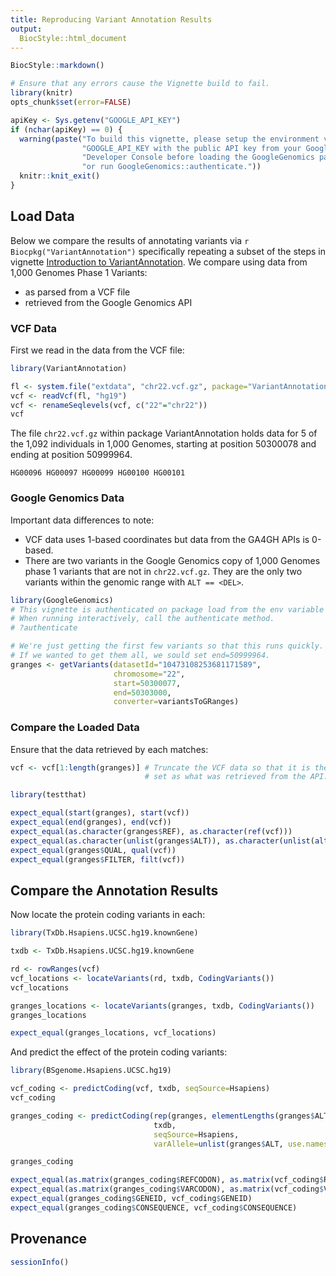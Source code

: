 ```yaml
---
title: Reproducing Variant Annotation Results
output:
  BiocStyle::html_document
---
```


<!-- Copyright 2014 Google Inc. All rights reserved. -->

<!-- Licensed under the Apache License, Version 2.0 (the "License"); -->
<!-- you may not use this file except in compliance with the License. -->
<!-- You may obtain a copy of the License at -->

<!--     http://www.apache.org/licenses/LICENSE-2.0 -->

<!-- Unless required by applicable law or agreed to in writing, software -->
<!-- distributed under the License is distributed on an "AS IS" BASIS, -->
<!-- WITHOUT WARRANTIES OR CONDITIONS OF ANY KIND, either express or implied. -->
<!-- See the License for the specific language governing permissions and -->
<!-- limitations under the License. -->

<!--
%% \VignetteEngine{knitr::rmarkdown}
%% \VignetteIndexEntry{Reproducing Variant Annotation Results}
-->

```r
BiocStyle::markdown()
```

```r
# Ensure that any errors cause the Vignette build to fail.
library(knitr)
opts_chunk$set(error=FALSE)
```

```r
apiKey <- Sys.getenv("GOOGLE_API_KEY")
if (nchar(apiKey) == 0) {
  warning(paste("To build this vignette, please setup the environment variable",
                "GOOGLE_API_KEY with the public API key from your Google",
                "Developer Console before loading the GoogleGenomics package,",
                "or run GoogleGenomics::authenticate."))
  knitr::knit_exit()
}
```

## Load Data

Below we compare the results of annotating variants via `r Biocpkg("VariantAnnotation")` specifically repeating a subset of the steps in vignette [Introduction to VariantAnnotation](http://bioconductor.org/packages/release/bioc/vignettes/VariantAnnotation/inst/doc/VariantAnnotation.pdf).  We compare using data from 1,000 Genomes Phase 1 Variants:

 * as parsed from a VCF file
 * retrieved from the Google Genomics API

### VCF Data

First we read in the data from the VCF file:
```r
library(VariantAnnotation)
```

```r
fl <- system.file("extdata", "chr22.vcf.gz", package="VariantAnnotation")
vcf <- readVcf(fl, "hg19")
vcf <- renameSeqlevels(vcf, c("22"="chr22"))
vcf
```

The file `chr22.vcf.gz` within package VariantAnnotation holds data for 5 of the 1,092 individuals in 1,000 Genomes, starting at position 50300078 and ending at position 50999964.

`HG00096 HG00097 HG00099 HG00100 HG00101`

### Google Genomics Data

Important data differences to note:

 * VCF data uses 1-based coordinates but data from the GA4GH APIs is 0-based.
 * There are two variants in the Google Genomics copy of 1,000 Genomes phase 1 variants that are not in `chr22.vcf.gz`.  They are the only two variants within the genomic range with `ALT == <DEL>`.


```r
library(GoogleGenomics)
# This vignette is authenticated on package load from the env variable GOOGLE_API_KEY.
# When running interactively, call the authenticate method.
# ?authenticate
```

```r
# We're just getting the first few variants so that this runs quickly.
# If we wanted to get them all, we sould set end=50999964.
granges <- getVariants(datasetId="10473108253681171589",
                       chromosome="22",
                       start=50300077,
                       end=50303000,
                       converter=variantsToGRanges)
```

### Compare the Loaded Data
Ensure that the data retrieved by each matches:
```r
vcf <- vcf[1:length(granges)] # Truncate the VCF data so that it is the same 
                              # set as what was retrieved from the API.
```

```r
library(testthat)
```

```r
expect_equal(start(granges), start(vcf))
expect_equal(end(granges), end(vcf))
expect_equal(as.character(granges$REF), as.character(ref(vcf)))
expect_equal(as.character(unlist(granges$ALT)), as.character(unlist(alt(vcf))))
expect_equal(granges$QUAL, qual(vcf))
expect_equal(granges$FILTER, filt(vcf))
```

## Compare the Annotation Results

Now locate the protein coding variants in each:
```r
library(TxDb.Hsapiens.UCSC.hg19.knownGene)
```

```r
txdb <- TxDb.Hsapiens.UCSC.hg19.knownGene

rd <- rowRanges(vcf)
vcf_locations <- locateVariants(rd, txdb, CodingVariants())
vcf_locations

granges_locations <- locateVariants(granges, txdb, CodingVariants())
granges_locations

expect_equal(granges_locations, vcf_locations)
```

And predict the effect of the protein coding variants:
```r
library(BSgenome.Hsapiens.UCSC.hg19)
```

```r
vcf_coding <- predictCoding(vcf, txdb, seqSource=Hsapiens)
vcf_coding

granges_coding <- predictCoding(rep(granges, elementLengths(granges$ALT)),
                                txdb,
                                seqSource=Hsapiens,
                                varAllele=unlist(granges$ALT, use.names=FALSE))

granges_coding

expect_equal(as.matrix(granges_coding$REFCODON), as.matrix(vcf_coding$REFCODON))
expect_equal(as.matrix(granges_coding$VARCODON), as.matrix(vcf_coding$VARCODON))
expect_equal(granges_coding$GENEID, vcf_coding$GENEID)
expect_equal(granges_coding$CONSEQUENCE, vcf_coding$CONSEQUENCE)

```

## Provenance
```r
sessionInfo()
```
